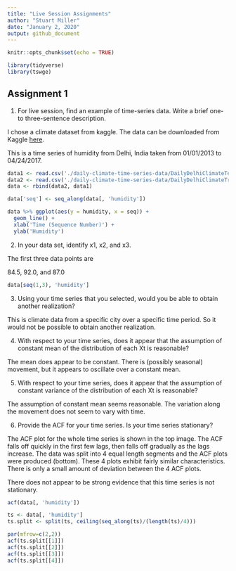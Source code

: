 ```yaml
---
title: "Live Session Assignments"
author: "Stuart Miller"
date: "January 2, 2020"
output: github_document
---
```


```r
knitr::opts_chunk$set(echo = TRUE)

library(tidyverse)
library(tswge)
```

## Assignment 1

1. For live session, find an example of time-series data. Write a brief one- to three-sentence description.

I chose a climate dataset from kaggle.
The data can be downloaded from Kaggle [here](https://www.kaggle.com/sumanthvrao/daily-climate-time-series-data).

This is a time series of humidity from Delhi, India taken from 01/01/2013 to 04/24/2017.

```r
data1 <- read.csv('./daily-climate-time-series-data/DailyDelhiClimateTest.csv')
data2 <- read.csv('./daily-climate-time-series-data/DailyDelhiClimateTrain.csv')
data <- rbind(data2, data1)

data['seq'] <- seq_along(data[, 'humidity'])

data %>% ggplot(aes(y = humidity, x = seq)) +
  geom_line() +
  xlab('Time (Sequence Number)') +
  ylab('Humidity')
```

2. In your data set, identify  x1, x2, and x3.

The first three data points are

84.5, 92.0, and 87.0

```r
data[seq(1,3), 'humidity']
```


3. Using your time series that you selected, would you be able to obtain another realization?

This is climate data from a specific city over a specific time period.
So it would not be possible to obtain another realization.

4. With respect to your time series, does it appear that the assumption of constant mean of the distribution of each Xt is reasonable? 

The mean does appear to be constant.
There is (possibly seasonal) movement, but it appears to oscillate over a constant mean.

5. With respect to your time series, does it appear that the assumption of constant variance of the distribution of each Xt is reasonable?

The assumption of constant mean seems reasonable.
The variation along the movement does not seem to vary with time.

6. Provide the ACF for your time series. Is your time series stationary?

The ACF plot for the whole time series is shown in the top image. 
The ACF falls off quickly in the first few lags, then falls off gradually as the lags increase.
The data was split into 4 equal length segments and the ACF plots were produced (bottom). These 4 plots exhibit fairly similar characteristics. 
There is only a small amount of deviation between the 4 ACF plots.

There does not appear to be strong evidence that this time series is not stationary.


```r
acf(data[, 'humidity'])

ts <- data[, 'humidity']
ts.split <- split(ts, ceiling(seq_along(ts)/(length(ts)/4)))

par(mfrow=c(2,2))
acf(ts.split[[1]])
acf(ts.split[[2]])
acf(ts.split[[3]])
acf(ts.split[[4]])
```











